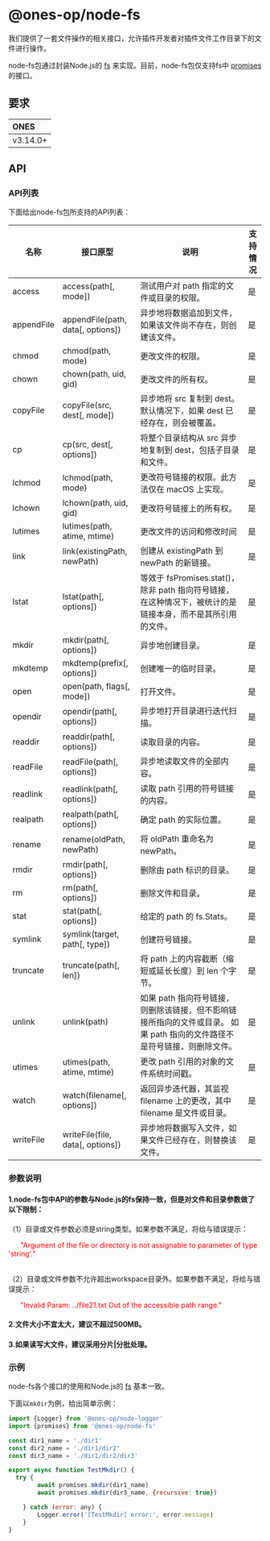 # @ones-op/node-fs

我们提供了一套文件操作的相关接口，允许插件开发者对插件文件工作目录下的文件进行操作。

node-fs包通过封装Node.js的 [fs](https://nodejs.cn/dist/latest-v16.x/docs/api/fs.html) 来实现。目前，node-fs包仅支持fs中 [promises](https://nodejs.cn/dist/latest-v16.x/docs/api/fs.html#promise-api) 的接口。

## 要求

| **ONES** |
| :------- |
| v3.14.0+  |

## API

### API列表
下面给出node-fs包所支持的API列表：


| 名称             | 接口原型          |     说明          |   支持情况  |
| --------------------------- | -------------------- | ----------------------- | ----- |
|access         |access(path[, mode])               | 测试用户对 path 指定的文件或目录的权限。       | 是       |
|appendFile     |appendFile(path, data[, options])  | 异步地将数据追加到文件，如果该文件尚不存在，则创建该文件。       | 是       |
|chmod          |chmod(path, mode)                  | 更改文件的权限。       | 是       |
|chown          |chown(path, uid, gid)              | 更改文件的所有权。       | 是       |
|copyFile       |copyFile(src, dest[, mode])        | 异步地将 src 复制到 dest。 默认情况下，如果 dest 已经存在，则会被覆盖。       | 是       |
|cp             |cp(src, dest[, options])           | 将整个目录结构从 src 异步地复制到 dest，包括子目录和文件。       | 是       |
|lchmod         |lchmod(path, mode)                 | 更改符号链接的权限。此方法仅在 macOS 上实现。       | 是       |
|lchown         |lchown(path, uid, gid)             | 更改符号链接上的所有权。       | 是       |
|lutimes        |lutimes(path, atime, mtime)        | 更改文件的访问和修改时间      | 是       |
|link           |link(existingPath, newPath)        | 创建从 existingPath 到 newPath 的新链接。       | 是       |
|lstat          |lstat(path[, options])             | 等效于 fsPromises.stat()，除非 path 指向符号链接，在这种情况下，被统计的是链接本身，而不是其所引用的文件。       | 是       |
|mkdir          |mkdir(path[, options])             | 异步地创建目录。       | 是       |
|mkdtemp        |mkdtemp(prefix[, options])         | 创建唯一的临时目录。        | 是       |
|open           |open(path, flags[, mode])          | 打开文件。        | 是       |
|opendir        |opendir(path[, options])           | 异步地打开目录进行迭代扫描。       | 是       |
|readdir        |readdir(path[, options])           | 读取目录的内容。       | 是       |
|readFile       |readFile(path[, options])          | 异步地读取文件的全部内容。       | 是       |
|readlink       |readlink(path[, options])          | 读取 path 引用的符号链接的内容。       | 是       |
|realpath       |realpath(path[, options])          | 确定 path 的实际位置。       | 是       |
|rename         |rename(oldPath, newPath)           | 将 oldPath 重命名为 newPath。       | 是       |
|rmdir          |rmdir(path[, options])             | 删除由 path 标识的目录。       | 是       |
|rm             |rm(path[, options])                | 删除文件和目录。       | 是       |
|stat           |stat(path[, options])              | 给定的 path 的 fs.Stats。       | 是       |
|symlink        |symlink(target, path[, type])      | 创建符号链接。       | 是       |
|truncate       |truncate(path[, len])              | 将 path 上的内容截断（缩短或延长长度）到 len 个字节。       | 是       |
|unlink         |unlink(path)                       | 如果 path 指向符号链接，则删除该链接，但不影响链接所指向的文件或目录。 如果 path 指向的文件路径不是符号链接，则删除文件。       | 是       |
|utimes         |utimes(path, atime, mtime)         | 更改 path 引用的对象的文件系统时间戳。       | 是       |
|watch          |watch(filename[, options])         | 返回异步迭代器，其监视 filename 上的更改，其中 filename 是文件或目录。       | 是       |
|writeFile      |writeFile(file, data[, options])   | 异步地将数据写入文件，如果文件已经存在，则替换该文件。       | 是       |


### 参数说明

#### 1.node-fs包中API的参数与Node.js的fs保持一致，但是对文件和目录参数做了以下限制：

（1）目录或文件参数必须是string类型。如果参数不满足，将给与错误提示：

<font color= "#FF0000"> &nbsp;&nbsp;&nbsp;&nbsp;&nbsp;&nbsp;"Argument of the file or directory is not assignable to parameter of type 'string'."</font> <br /><br />

（2）目录或文件参数不允许超出workspace目录外。如果参数不满足，将给与错误提示：

<font color= "#FF0000"> &nbsp;&nbsp;&nbsp;&nbsp;&nbsp;&nbsp;"Invalid Param: ../file21.txt Out of the accessible path range."</font> <br />

#### 2.文件大小不宜太大，建议不超过500MB。

#### 3.如果读写大文件，建议采用分片|分批处理。


### 示例
node-fs各个接口的使用和Node.js的 [fs](https://nodejs.cn/dist/latest-v16.x/docs/api/fs.html) 基本一致。

下面以`mkdir`为例，给出简单示例：

```javascript
import {Logger} from '@ones-op/node-logger'
import {promises} from '@ones-op/node-fs'

const dir1_name = './dir1'
const dir2_name = './dir1/dir2'
const dir3_name = './dir1/dir2/dir3'

export async function TestMkdir() {
  try {
        await promises.mkdir(dir1_name)
        await promises.mkdir(dir3_name, {recursive: true})

    } catch (error: any) {
        Logger.error('[TestMkdir] error:', error.message)
    }
}
```
